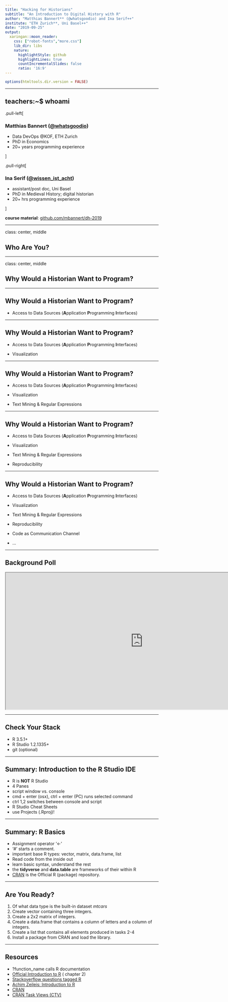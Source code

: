 ```yaml
---
title: "Hacking for Historians"
subtitle: "An Introduction to Digital History with R"
author: "Matthias Bannert** (@whatsgoodio) and Ina Serif++"
institute: "ETH Zurich**, Uni Basel++"
date: "2019-09-25"
output:
  xaringan::moon_reader:
    css: ["robot-fonts","more.css"]
    lib_dir: libs
    nature:
      highlightStyle: github
      highlightLines: true
      countIncrementalSlides: false
      ratio: '16:9'
---
```



```r
options(htmltools.dir.version = FALSE)
```

---

## teachers:~$ whoami

.pull-left[

### Matthias Bannert ([@whatsgoodio](https://twitter.com/whatsgoodio))

- Data DevOps @KOF, ETH Zurich 
- PhD in Economics 
- 20+ years programming experience
 
]

.pull-right[

### Ina Serif ([@wissen_ist_acht](https://twitter.com/wissen_ist_acht))

- assistant/post doc, Uni Basel
- PhD in Medieval History; digital historian
- 20+ hrs programming experience

]

**course material**: [github.com/mbannert/dh-2019](https://github.com/mbannert/dh-2019)



---

class: center, middle

## Who Are You?

---

class: center, middle

## Why Would a Historian Want to Program? 

<!--
Show demos
1. API examples
2. visualization 
3. Text Mining & Regular Expressions
-->


---


## Why Would a Historian Want to Program? 


- Access to Data Sources (**A**pplication **P**rogramming **I**nterfaces) 



---


## Why Would a Historian Want to Program? 


- Access to Data Sources (**A**pplication **P**rogramming **I**nterfaces) 

- Visualization


---


## Why Would a Historian Want to Program? 


- Access to Data Sources (**A**pplication **P**rogramming **I**nterfaces) 

- Visualization

- Text Mining & Regular Expressions

---

## Why Would a Historian Want to Program? 


- Access to Data Sources (**A**pplication **P**rogramming **I**nterfaces) 

- Visualization

- Text Mining & Regular Expressions

- Reproducibility



---


## Why Would a Historian Want to Program? 


- Access to Data Sources (**A**pplication **P**rogramming **I**nterfaces) 

- Visualization

- Text Mining & Regular Expressions

- Reproducibility

- Code as Communication Channel

- ...


---

## Background Poll

<iframe src="http://127.0.0.1:1234" width="900px" height="450px"></iframe>

---

## Check Your Stack

- R 3.5.1+
- R Studio 1.2.1335+
- git (optional)

---

## Summary: Introduction to the R Studio IDE

- R is **NOT** R Studio
- 4 Panes
- script window vs. console
- cmd + enter (osx), ctrl + enter (PC) runs selected command
- ctrl 1,2 switches between console and script
- R Studio Cheat Sheets
- use Projects (.Rproj)! 


---

## Summary: R Basics 

- Assignment operator '<-'
- '#' starts a comment. 
- important base R types: vector, matrix, data.frame, list
- Read code from the inside out
- learn basic syntax, understand the rest 
- the **tidyverse** and **data.table** are frameworks of their within R
- [CRAN](https://cran.r-project.org) is the Official R (package) repository. 

---


## Are You Ready?

1. Of what data type is the built-in dataset *mtcars*
2. Create vector containing three integers.
3. Create a 2x2 matrix of integers.
4. Create a data.frame that contains a column of letters and 
a column of integers.
5. Create a list that contains all elements produced in tasks 2-4
6. Install a package from CRAN and load the library. 


---

## Resources

- ?function_name calls R documentation
- [Official Introduction to R](https://cran.r-project.org/doc/manuals/R-intro.pdf) ( chapter 2)
- [Stackoverflow questions tagged R](http://stackoverflow.com/questions/tagged/r)
- [Achim Zeileis: Introduction to R](https://eeecon.uibk.ac.at/~zeileis/teaching/R-Intro/)
- [CRAN](https://cran.r-project.org)
- [CRAN Task Views (CTV)](https://cran.r-project.org/web/views/)








